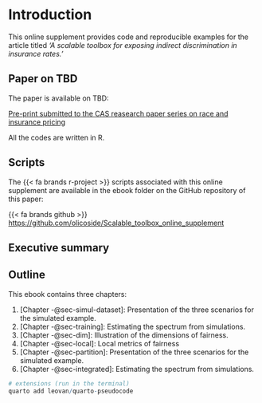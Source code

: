 # Introduction {.unnumbered}

This online supplement provides code and reproducible examples for the article titled *'A scalable toolbox for exposing indirect discrimination in insurance rates.'*

:::{.callout-important}

## Paper on TBD

The paper is available on TBD:
 
[Pre-print submitted to the CAS reasearch paper series on race and insurance pricing](https://www.casact.org/publications-research/research/research-paper-series-race-and-insurance-pricing)

:::

:::{.callout-note}
All the codes are written in R.
:::

:::{.callout-note}

## Scripts

The {{< fa brands r-project >}} scripts associated with this online supplement are available in the ebook folder on the GitHub repository of this paper: 

{{< fa brands github >}} <https://github.com/olicoside/Scalable_toolbox_online_supplement>

:::



## Executive summary


## Outline

This ebook contains three chapters:

1. [Chapter -@sec-simul-dataset]: Presentation of the three scenarios for the simulated example.
2. [Chapter -@sec-training]: Estimating the spectrum from simulations.
3. [Chapter -@sec-dim]: Illustration of the dimensions of fairness.
4. [Chapter -@sec-local]: Local metrics of fairness
5. [Chapter -@sec-partition]: Presentation of the three scenarios for the simulated example.
6. [Chapter -@sec-integrated]: Estimating the spectrum from simulations.





```r
# extensions (run in the terminal)
quarto add leovan/quarto-pseudocode
```

